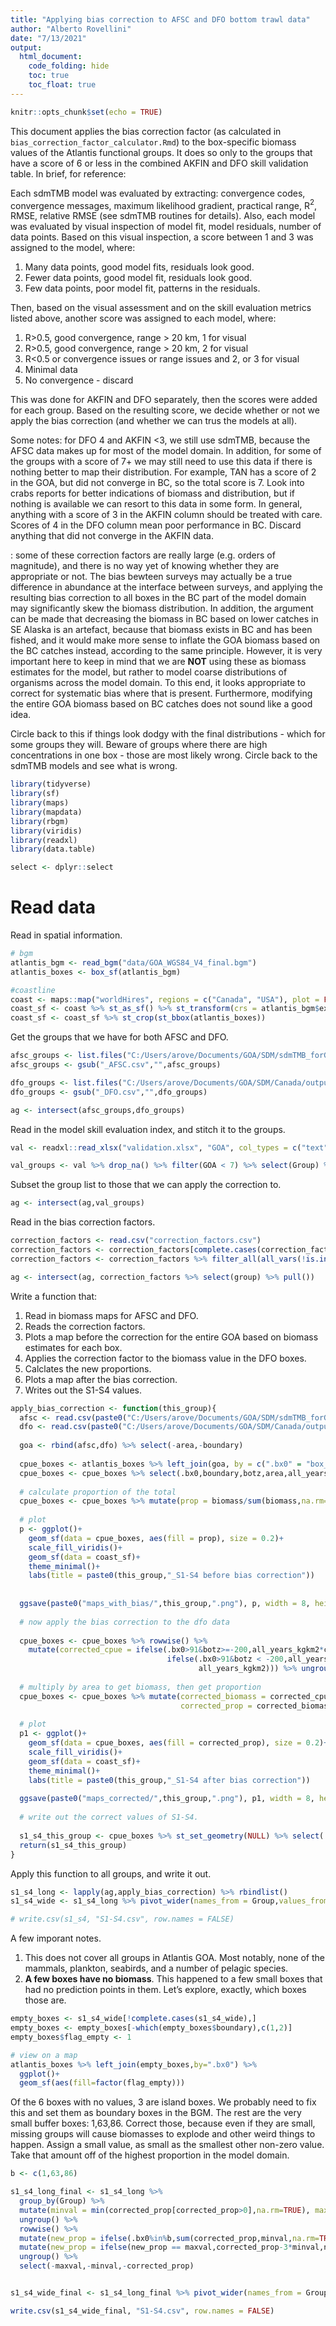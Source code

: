 ```yaml
---
title: "Applying bias correction to AFSC and DFO bottom trawl data"
author: "Alberto Rovellini"
date: "7/13/2021"
output:
  html_document:
    code_folding: hide
    toc: true
    toc_float: true
---
```


```r
knitr::opts_chunk$set(echo = TRUE)
```

This document applies the bias correction factor (as calculated in `bias_correction_factor_calculator.Rmd`) to the box-specific biomass values of the Atlantis functional groups. It does so only to the groups that have a score of 6 or less in the combined AKFIN and DFO skill validation table. In brief, for reference:

Each sdmTMB model was evaluated by extracting: convergence codes, convergence messages, maximum likelihood gradient, practical range, R$^2$, RMSE, relative RMSE (see sdmTMB routines for details). Also, each model was evaluated by visual inspection of model fit, model residuals, number of data points. Based on this visual inspection, a score between 1 and 3 was assigned to the model, where:

1. Many data points, good model fits, residuals look good.
2. Fewer data points, good model fit, residuals look good.
3. Few data points, poor model fit, patterns in the residuals.

Then, based on the visual assessment and on the skill evaluation metrics listed above, another score was assigned to each model, where:

1. R>0.5, good convergence, range > 20 km, 1 for visual
2. R>0.5, good convergence, range > 20 km, 2 for visual
3. R<0.5 or convergence issues or range issues and 2, or 3 for visual
4. Minimal data
5. No convergence - discard

This was done for AKFIN and DFO separately, then the scores were added for each group. Based on the resulting score, we decide whether or not we apply the bias correction (and whether we can trus the models at all). 

Some notes: for DFO 4 and AKFIN <3, we still use sdmTMB, because the AFSC data makes up for most of the model domain. In addition, for some of the groups with a score of 7+ we may still need to use this data if there is nothing better to map their distribution. For example, TAN has a score of 2 in the GOA, but did not converge in BC, so the total score is 7. Look into crabs reports for better indications of biomass and distribution, but if nothing is available we can resort to this data in some form. In general, anything with a score of 3 in the AKFIN column should be treated with care. Scores of 4 in the DFO column mean poor performance in BC. Discard anything that did not converge in the AKFIN data.

\textcolor{red}{__Important__}: some of these correction factors are really large (e.g. orders of magnitude), and there is no way yet of knowing whether they are appropriate or not. The bias bewteen surveys may actually be a true difference in abundance at the interface between surveys, and applying the resulting bias correction to all boxes in the BC part of the model domain may significantly skew the biomass distribution. In addition, the argument can be made that decreasing the biomass in BC based on lower catches in SE Alaska is an artefact, because that biomass exists in BC and has been fished, and it would make more sense to inflate the GOA biomass based on the BC catches instead, according to the same principle. However, it is very important here to keep in mind that we are __NOT__ using these as biomass estimates for the model, but rather to model coarse distributions of organisms across the model domain. To this end, it looks appropriate to correct for systematic bias where that is present. Furthermore, modifying the entire GOA biomass based on BC catches does not sound like a good idea.

Circle back to this if things look dodgy with the final distributions - which for some groups they will. Beware of groups where there are high concentrations in one box - those are most likely wrong. Circle back to the sdmTMB models and see what is wrong.

```r
library(tidyverse)
library(sf)
library(maps)
library(mapdata)
library(rbgm)
library(viridis)
library(readxl)
library(data.table)
```

```r
select <- dplyr::select
```

# Read data

Read in spatial information.
```r
# bgm
atlantis_bgm <- read_bgm("data/GOA_WGS84_V4_final.bgm")
atlantis_boxes <- box_sf(atlantis_bgm)

#coastline
coast <- maps::map("worldHires", regions = c("Canada", "USA"), plot = FALSE, fill = TRUE)
coast_sf <- coast %>% st_as_sf() %>% st_transform(crs = atlantis_bgm$extra$projection)
coast_sf <- coast_sf %>% st_crop(st_bbox(atlantis_boxes))
```

Get the groups that we have for both AFSC and DFO.
```r
afsc_groups <- list.files("C:/Users/arove/Documents/GOA/SDM/sdmTMB_forGemma_May2021/output/cpue_tables/")
afsc_groups <- gsub("_AFSC.csv","",afsc_groups)

dfo_groups <- list.files("C:/Users/arove/Documents/GOA/SDM/Canada/outputs/knitted_output_afterSean/cpue_tables/")
dfo_groups <- gsub("_DFO.csv","",dfo_groups)

ag <- intersect(afsc_groups,dfo_groups)
```

Read in the model skill evaluation index, and stitch it to the groups.
```r
val <- readxl::read_xlsx("validation.xlsx", "GOA", col_types = c("text",rep("numeric",3)))

val_groups <- val %>% drop_na() %>% filter(GOA < 7) %>% select(Group) %>% pull()
```

Subset the group list to those that we can apply the correction to.
```r
ag <- intersect(ag,val_groups)
```

Read in the bias correction factors.
```r
correction_factors <- read.csv("correction_factors.csv")
correction_factors <- correction_factors[complete.cases(correction_factors),]
correction_factors <- correction_factors %>% filter_all(all_vars(!is.infinite(.)))

ag <- intersect(ag, correction_factors %>% select(group) %>% pull())
```

Write a function that:

1. Read in biomass maps for AFSC and DFO.
2. Reads the correction factors.
3. Plots a map before the correction for the entire GOA based on biomass estimates for each box.
4. Applies the correction factor to the biomass value in the DFO boxes.
5. Calclates the new proportions.
6. Plots a map after the bias correction.
7. Writes out the S1-S4 values.

```r
apply_bias_correction <- function(this_group){
  afsc <- read.csv(paste0("C:/Users/arove/Documents/GOA/SDM/sdmTMB_forGemma_May2021/output/cpue_tables/",this_group,"_AFSC.csv"))
  dfo <- read.csv(paste0("C:/Users/arove/Documents/GOA/SDM/Canada/outputs/knitted_output_afterSean/cpue_tables/",this_group,"_DFO.csv"))
  
  goa <- rbind(afsc,dfo) %>% select(-area,-boundary)
  
  cpue_boxes <- atlantis_boxes %>% left_join(goa, by = c(".bx0" = "box_id"))
  cpue_boxes <- cpue_boxes %>% select(.bx0,boundary,botz,area,all_years_kgkm2,biomass)
  
  # calculate proportion of the total
  cpue_boxes <- cpue_boxes %>% mutate(prop = biomass/sum(biomass,na.rm=TRUE))
  
  # plot
  p <- ggplot()+
    geom_sf(data = cpue_boxes, aes(fill = prop), size = 0.2)+
    scale_fill_viridis()+
    geom_sf(data = coast_sf)+
    theme_minimal()+
    labs(title = paste0(this_group,"_S1-S4 before bias correction"))
  
  
  ggsave(paste0("maps_with_bias/",this_group,".png"), p, width = 8, height = 3.5, units = "in", dpi = 600)
  
  # now apply the bias correction to the dfo data
  
  cpue_boxes <- cpue_boxes %>% rowwise() %>% 
    mutate(corrected_cpue = ifelse(.bx0>91&botz>=-200,all_years_kgkm2*correction_factors[which(correction_factors$group == this_group),2],
                                   ifelse(.bx0>91&botz < -200,all_years_kgkm2*correction_factors[which(correction_factors$group == this_group),3],
                                          all_years_kgkm2))) %>% ungroup()
  
  # multiply by area to get biomass, then get proportion
  cpue_boxes <- cpue_boxes %>% mutate(corrected_biomass = corrected_cpue*area/1e6/1000,
                                      corrected_prop = corrected_biomass/sum(corrected_biomass,na.rm=TRUE)) # need to divide by 1e6 because CPUE is in kgkm2 but areas are in m. Also divide by 1000 to get tons, although not relevant here as we care about the proportion
  
  # plot 
  p1 <- ggplot()+
    geom_sf(data = cpue_boxes, aes(fill = corrected_prop), size = 0.2)+
    scale_fill_viridis()+
    geom_sf(data = coast_sf)+
    theme_minimal()+
    labs(title = paste0(this_group,"_S1-S4 after bias correction"))
  
  ggsave(paste0("maps_corrected/",this_group,".png"), p1, width = 8, height = 3.5, units = "in", dpi = 600)
  
  # write out the correct values of S1-S4.
  
  s1_s4_this_group <- cpue_boxes %>% st_set_geometry(NULL) %>% select(.bx0,corrected_prop,boundary) %>% mutate(Group = this_group)
  return(s1_s4_this_group)
}
```

Apply this function to all groups, and write it out.
```r
s1_s4_long <- lapply(ag,apply_bias_correction) %>% rbindlist() 
s1_s4_wide <- s1_s4_long %>% pivot_wider(names_from = Group,values_from = corrected_prop)

# write.csv(s1_s4, "S1-S4.csv", row.names = FALSE)
```

A few imporant notes.

1. This does not cover all groups in Atlantis GOA. Most notably, none of the mammals, plankton, seabirds, and a number of pelagic species.
2. **A few boxes have no biomass**. This happened to a few small boxes that had no prediction points in them. Let's explore, exactly, which boxes those are.

```r
empty_boxes <- s1_s4_wide[!complete.cases(s1_s4_wide),]
empty_boxes <- empty_boxes[-which(empty_boxes$boundary),c(1,2)]
empty_boxes$flag_empty <- 1

# view on a map
atlantis_boxes %>% left_join(empty_boxes,by=".bx0") %>%
  ggplot()+
  geom_sf(aes(fill=factor(flag_empty)))
```

Of the 6 boxes with no values, 3 are island boxes. We probably need to fix this and set them as boundary boxes in the BGM. The rest are the very small buffer boxes: 1,63,86. Correct those, because even if they are small, missing groups will cause biomasses to explode and other weird things to happen. Assign a small value, as small as the smallest other non-zero value. Take that amount off of the highest proportion in the model domain.
```r
b <- c(1,63,86)

s1_s4_long_final <- s1_s4_long %>% 
  group_by(Group) %>% 
  mutate(minval = min(corrected_prop[corrected_prop>0],na.rm=TRUE), maxval = max(corrected_prop,na.rm=TRUE)) %>% 
  ungroup() %>% 
  rowwise() %>% 
  mutate(new_prop = ifelse(.bx0%in%b,sum(corrected_prop,minval,na.rm=TRUE),corrected_prop)) %>%
  mutate(new_prop = ifelse(new_prop == maxval,corrected_prop-3*minval,new_prop)) %>%
  ungroup() %>%
  select(-maxval,-minval,-corrected_prop)


s1_s4_wide_final <- s1_s4_long_final %>% pivot_wider(names_from = Group,values_from = new_prop)

write.csv(s1_s4_wide_final, "S1-S4.csv", row.names = FALSE)
```
